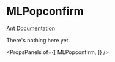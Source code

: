 
# MLPopconfirm

[Ant Documentation](https://3x.ant.design/components/popconfirm)

There's nothing here yet.


<PropsPanels of={[
  MLPopconfirm,
]} />
